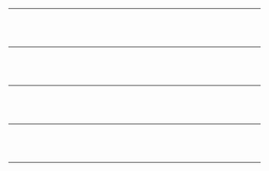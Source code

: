 {{Portal:戰車/box-header|裝甲戰鬥|Portal:戰車/裝甲戰鬥|}}
{{Portal:戰車/裝甲戰鬥/1}} <div style="clear: both"></div><br/><hr/><br/>
{{Portal:戰車/裝甲戰鬥/2}} <div style="clear: both"></div><br/><hr/><br/>
{{Portal:戰車/裝甲戰鬥/3}} <div style="clear: both"></div><br/><hr/><br/>
{{Portal:戰車/裝甲戰鬥/4}} <div style="clear: both"></div><br/><hr/><br/>
{{Portal:戰車/裝甲戰鬥/5}} <div style="clear: both"></div><br/><hr/><br/>